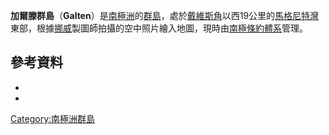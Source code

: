 {{coord|66|23|S|56|25|E|source:GNIS|display=title}}

'''加爾滕群島'''（'''Galten'''）是[[南極洲|南極洲]]的[[群島|群島]]，處於[[戴維斯角|戴維斯角]]以西19公里的[[馬格尼特灣|馬格尼特灣]]東部，根據[[挪威|挪威]]製圖師拍攝的空中照片繪入地圖，現時由[[南極條約體系|南極條約體系]]管理。

==參考資料==
*{{cite gnis | type = antarid | id = 5442| name = Galten Islands | accessdate = 2012-04-16}}
*{{usgs-gazetteer|id=5442}}

{{Antarctica-geo-stub}}
[[Category:南極洲群島|Category:南極洲群島]]